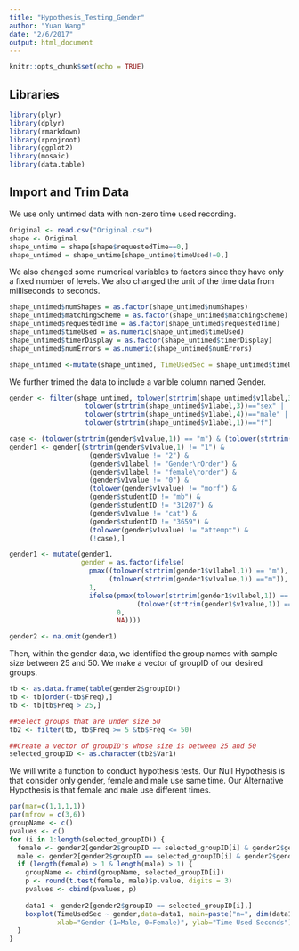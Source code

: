 ```yaml
---
title: "Hypothesis_Testing_Gender"
author: "Yuan Wang"
date: "2/6/2017"
output: html_document
---
```


```r
knitr::opts_chunk$set(echo = TRUE)
```

## Libraries

```r
library(plyr)
library(dplyr)
library(rmarkdown)
library(rprojroot)
library(ggplot2)
library(mosaic)
library(data.table)
```

## Import and Trim Data

We use only untimed data with non-zero time used recording.

```r
Original <- read.csv("Original.csv")
shape <- Original
shape_untime = shape[shape$requestedTime==0,]
shape_untimed = shape_untime[shape_untime$timeUsed!=0,]
```

We also changed some numerical variables to factors since they have only a fixed number of levels. We also changed the unit of the time data from milliseconds to seconds.

```r
shape_untimed$numShapes = as.factor(shape_untimed$numShapes)
shape_untimed$matchingScheme = as.factor(shape_untimed$matchingScheme)
shape_untimed$requestedTime = as.factor(shape_untimed$requestedTime)
shape_untimed$timeUsed = as.numeric(shape_untimed$timeUsed)
shape_untimed$timerDisplay = as.factor(shape_untimed$timerDisplay)
shape_untimed$numErrors = as.numeric(shape_untimed$numErrors)

shape_untimed <-mutate(shape_untimed, TimeUsedSec = shape_untimed$timeUsed/1000)
```

We further trimed the data to include a varible column named Gender. 

```r
gender <- filter(shape_untimed, tolower(strtrim(shape_untimed$v1label,3))=="gen" |
                   tolower(strtrim(shape_untimed$v1label,3))=="sex" |
                   tolower(strtrim(shape_untimed$v1label,4))=="male" |
                   tolower(strtrim(shape_untimed$v1label,1))=="f")

case <- (tolower(strtrim(gender$v1value,1)) == "m") & (tolower(strtrim(gender$v2value,1)) =="f")
gender1 <- gender[(strtrim(gender$v1value,1) != "1") &
                    (gender$v1value != "2") &
                    (gender$v1label != "Gender\rOrder") &
                    (gender$v1label != "female\rorder") &
                    (gender$v1value != "0") &
                    (tolower(gender$v1value) != "morf") &
                    (gender$studentID != "mb") &
                    (gender$studentID != "31207") &
                    (gender$v1value != "cat") &
                    (gender$studentID != "3659") &
                    (tolower(gender$v1value) != "attempt") &
                    (!case),]

gender1 <- mutate(gender1, 
                  gender = as.factor(ifelse(
                    pmax((tolower(strtrim(gender1$v1label,1)) == "m"),
                         (tolower(strtrim(gender1$v1value,1)) =="m")), 
                    1, 
                    ifelse(pmax(tolower(strtrim(gender1$v1label,1)) == "f",
                                (tolower(strtrim(gender1$v1value,1)) =="f")), 
                           0, 
                           NA))))

gender2 <- na.omit(gender1)

```

Then, within the gender data, we identified the group names with sample size between 25 and 50. We make a vector of groupID of our desired groups.

```r
tb <- as.data.frame(table(gender2$groupID))
tb <- tb[order(-tb$Freq),]
tb <- tb[tb$Freq > 25,]

##Select groups that are under size 50
tb2 <- filter(tb, tb$Freq >= 5 &tb$Freq <= 50)

##Create a vector of groupID's whose size is between 25 and 50
selected_groupID <- as.character(tb2$Var1)
```



We will write a function to conduct hypothesis tests.
Our Null Hypothesis is that consider only gender, female and male use same time.
Our Alternative Hypothesis is that female and male use different times.

```r
par(mar=c(1,1,1,1))
par(mfrow = c(3,6))
groupName <- c()
pvalues <- c()
for (i in 1:length(selected_groupID)) {
  female <- gender2[gender2$groupID == selected_groupID[i] & gender2$gender == 0,]$TimeUsedSec
  male <- gender2[gender2$groupID == selected_groupID[i] & gender2$gender == 1,]$TimeUsedSec
  if (length(female) > 1 & length(male) > 1) {
    groupName <- cbind(groupName, selected_groupID[i])
    p <- round(t.test(female, male)$p.value, digits = 3)
    pvalues <- cbind(pvalues, p)
    
    data1 <- gender2[gender2$groupID == selected_groupID[i],]
    boxplot(TimeUsedSec ~ gender,data=data1, main=paste("n=", dim(data1)[1], ", pval=", p),
            xlab="Gender (1=Male, 0=Female)", ylab="Time Used Seconds")
  }
}
```
